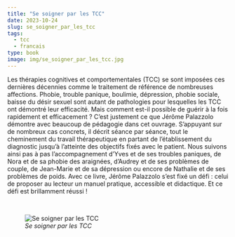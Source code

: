 ```yaml
---
title: "Se soigner par les TCC"
date: 2023-10-24
slug: se_soigner_par_les_tcc
tags:
  - tcc
  - francais
type: book
image: img/se_soigner_par_les_tcc.jpg
---
```


Les thérapies cognitives et comportementales (TCC) se sont imposées ces dernières décennies comme le traitement de référence de nombreuses affections.
Phobie, trouble panique, boulimie, dépression, phobie sociale, baisse du désir sexuel sont autant de pathologies pour lesquelles les TCC ont démontré leur efficacité.
Mais comment est-il possible de guérir à la fois rapidement et efficacement ?
C'est justement ce que Jérôme Palazzolo démontre avec beaucoup de pédagogie dans cet ouvrage.
S'appuyant sur de nombreux cas concrets, il décrit séance par séance, tout le cheminement du travail thérapeutique en partant de l'établissement du diagnostic jusqu'à l'atteinte des objectifs fixés avec le patient.
Nous suivons ainsi pas à pas l'accompagnement d'Yves et de ses troubles paniques, de Nora et de sa phobie des araignées, d'Audrey et de ses problèmes de couple, de Jean-Marie et de sa dépression ou encore de Nathalie et de ses problèmes de poids.
Avec ce livre, Jérôme Palazzolo s'est fixé un défi : celui de proposer au lecteur un manuel pratique, accessible et didactique.
Et ce défi est brillamment réussi !

<br>

![_Se soigner par les TCC_](img/se_soigner_par_les_tcc.jpg)
